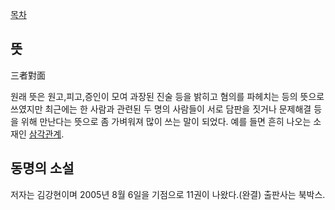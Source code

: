 [[목차]]

== 뜻 ==
三者對面

원래 뜻은 원고,피고,증인이 모여 과장된 진술 등을 밝히고 혐의를 파헤치는 등의 뜻으로 쓰였지만 최근에는 한 사람과 관련된 두 명의 사람들이 서로 담판을 짓거나 문제해결 등을 위해 만난다는 뜻으로 좀 가벼워져 많이 쓰는 말이 되었다. 예를 들면 흔히 나오는 소재인 [[삼각관계]].{{{#gray ~~를 끝내기 위해 어장관리 당한 두 명의 썸남or썸녀들의 애인 자리를 두고 벌이는 피튀기는 결판~~}}}

== 동명의 소설 ==

저자는 김강현이며 2005년 8월 6일을 기점으로 11권이 나왔다.(완결) 출판사는 북박스.

